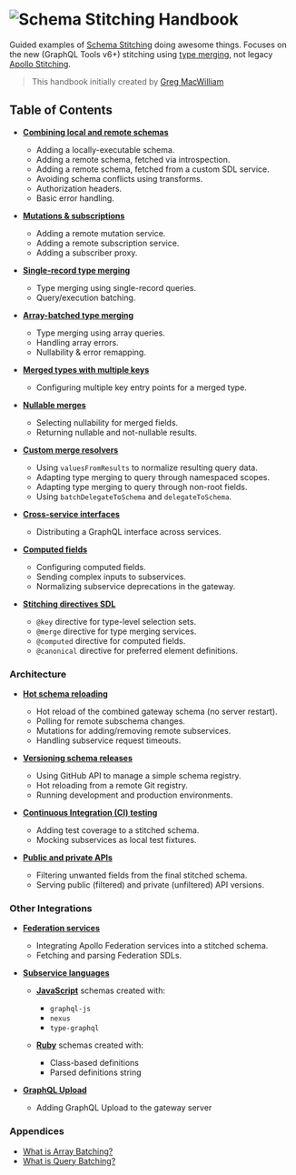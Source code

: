 # ![Schema Stitching Handbook](/assets/banner-1.jpg)

Guided examples of [Schema Stitching](/docs) doing awesome things. Focuses on the new (GraphQL Tools v6+) stitching using [type merging](/docs/approaches/type-merging), not legacy [Apollo Stitching](https://www.apollographql.com/docs/federation/migrating-from-stitching/).

> This handbook initially created by [Greg MacWilliam](https://github.com/gmac)

## Table of Contents

- **[Combining local and remote schemas](/docs/handbook/combining-local-and-remote-schemas)**

  - Adding a locally-executable schema.
  - Adding a remote schema, fetched via introspection.
  - Adding a remote schema, fetched from a custom SDL service.
  - Avoiding schema conflicts using transforms.
  - Authorization headers.
  - Basic error handling.

- **[Mutations &amp; subscriptions](/docs/handbook/mutations-and-subscriptions)**

  - Adding a remote mutation service.
  - Adding a remote subscription service.
  - Adding a subscriber proxy.

- **[Single-record type merging](/docs/handbook/type-merging-single-records)**

  - Type merging using single-record queries.
  - Query/execution batching.

- **[Array-batched type merging](/docs/handbook/type-merging-arrays)**

  - Type merging using array queries.
  - Handling array errors.
  - Nullability & error remapping.

- **[Merged types with multiple keys](/docs/handbook/type-merging-multiple-keys)**

  - Configuring multiple key entry points for a merged type.

- **[Nullable merges](/docs/handbook/type-merging-nullables)**

  - Selecting nullability for merged fields.
  - Returning nullable and not-nullable results.

- **[Custom merge resolvers](/docs/handbook/custom-merge-resolvers)**

  - Using `valuesFromResults` to normalize resulting query data.
  - Adapting type merging to query through namespaced scopes.
  - Adapting type merging to query through non-root fields.
  - Using `batchDelegateToSchema` and `delegateToSchema`.

- **[Cross-service interfaces](/docs/handbook/type-merging-interfaces)**

  - Distributing a GraphQL interface across services.

- **[Computed fields](/docs/handbook/computed-fields)**

  - Configuring computed fields.
  - Sending complex inputs to subservices.
  - Normalizing subservice deprecations in the gateway.

- **[Stitching directives SDL](/docs/handbook/stitching-directives-sdl)**

  - `@key` directive for type-level selection sets.
  - `@merge` directive for type merging services.
  - `@computed` directive for computed fields.
  - `@canonical` directive for preferred element definitions.

### Architecture

- **[Hot schema reloading](/docs/handbook/hot-schema-reloading)**

  - Hot reload of the combined gateway schema (no server restart).
  - Polling for remote subschema changes.
  - Mutations for adding/removing remote subservices.
  - Handling subservice request timeouts.

- **[Versioning schema releases](/docs/handbook/versioning-schema-releases)**

  - Using GitHub API to manage a simple schema registry.
  - Hot reloading from a remote Git registry.
  - Running development and production environments.

- **[Continuous Integration (CI) testing](/docs/handbook/continuous-integration-testing)**

  - Adding test coverage to a stitched schema.
  - Mocking subservices as local test fixtures.

- **[Public and private APIs](/docs/handbook/public-and-private-apis)**

  - Filtering unwanted fields from the final stitched schema.
  - Serving public (filtered) and private (unfiltered) API versions.

### Other Integrations

- **[Federation services](/docs/handbook/federation-services)**

  - Integrating Apollo Federation services into a stitched schema.
  - Fetching and parsing Federation SDLs.

- **[Subservice languages](/docs/handbook/subservice-languages)**

  - **[JavaScript](/docs/handbook/subservice-languages/javascript)** schemas created with:

    - `graphql-js`
    - `nexus`
    - `type-graphql`

  - **[Ruby](/docs/handbook/subservice-languages/ruby)** schemas created with:

    - Class-based definitions
    - Parsed definitions string

- **[GraphQL Upload](/docs/handbook/graphql-upload)**

  - Adding GraphQL Upload to the gateway server

### Appendices

- [What is Array Batching?](/docs/handbook/batching-arrays-and-queries#what-is-array-batching)
- [What is Query Batching?](/docs/handbook/batching-arrays-and-queries#what-is-query-batching)
